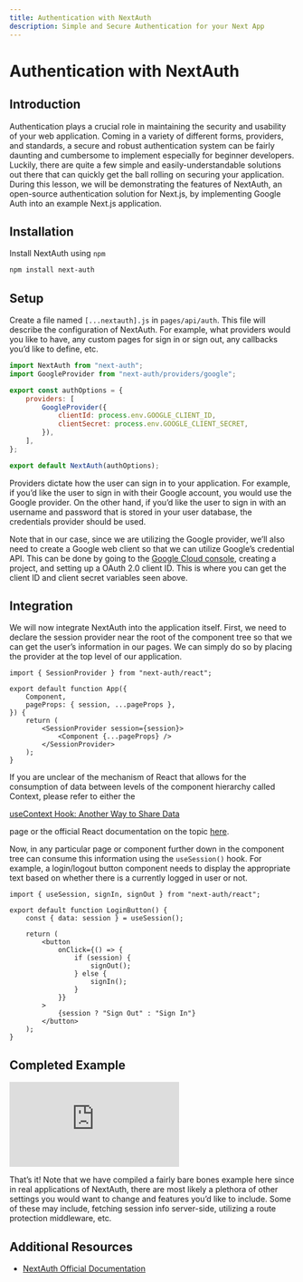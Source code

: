 ```yaml
---
title: Authentication with NextAuth
description: Simple and Secure Authentication for your Next App
---
```



# Authentication with NextAuth

## Introduction

Authentication plays a crucial role in maintaining the security and usability of your web application. Coming in a variety of different forms, providers, and standards, a secure and robust authentication system can be fairly daunting and cumbersome to implement especially for beginner developers. Luckily, there are quite a few simple and easily-understandable solutions out there that can quickly get the ball rolling on securing your application. During this lesson, we will be demonstrating the features of NextAuth, an open-source authentication solution for Next.js, by implementing Google Auth into an example Next.js application.

## Installation

Install NextAuth using `npm`

```bash
npm install next-auth
```

## Setup

Create a file named `[...nextauth].js` in `pages/api/auth`. This file will describe the configuration of NextAuth. For example, what providers would you like to have, any custom pages for sign in or sign out, any callbacks you’d like to define, etc.

```jsx
import NextAuth from "next-auth";
import GoogleProvider from "next-auth/providers/google";

export const authOptions = {
    providers: [
        GoogleProvider({
            clientId: process.env.GOOGLE_CLIENT_ID,
            clientSecret: process.env.GOOGLE_CLIENT_SECRET,
        }),
    ],
};

export default NextAuth(authOptions);
```

Providers dictate how the user can sign in to your application. For example, if you’d like the user to sign in with their Google account, you would use the Google provider. On the other hand, if you’d like the user to sign in with an username and password that is stored in your user database, the credentials provider should be used.

Note that in our case, since we are utilizing the Google provider, we’ll also need to create a Google web client so that we can utilize Google’s credential API. This can be done by going to the [Google Cloud console](https://console.cloud.google.com/getting-started), creating a project, and setting up a OAuth 2.0 client ID. This is where you can get the client ID and client secret variables seen above.

## Integration

We will now integrate NextAuth into the application itself. First, we need to declare the session provider near the root of the component tree so that we can get the user’s information in our pages. We can simply do so by placing the provider at the top level of our application.

```tsx
import { SessionProvider } from "next-auth/react";

export default function App({
    Component,
    pageProps: { session, ...pageProps },
}) {
    return (
        <SessionProvider session={session}>
            <Component {...pageProps} />
        </SessionProvider>
    );
}
```

If you are unclear of the mechanism of React that allows for the consumption of data between levels of the component hierarchy called Context, please refer to either the

[useContext Hook: Another Way to Share Data](./useContext)

page or the official React documentation on the topic [here](https://react.dev/learn/passing-data-deeply-with-context).

Now, in any particular page or component further down in the component tree can consume this information using the `useSession()` hook. For example, a login/logout button component needs to display the appropriate text based on whether there is a currently logged in user or not.

```tsx
import { useSession, signIn, signOut } from "next-auth/react";

export default function LoginButton() {
    const { data: session } = useSession();

    return (
        <button
            onClick={() => {
                if (session) {
                    signOut();
                } else {
                    signIn();
                }
            }}
        >
            {session ? "Sign Out" : "Sign In"}
        </button>
    );
}
```

## Completed Example

<Embed src="https://codesandbox.io/embed/next-auth-k33q9m?file=/app/page.tsx:9,84&embed=1" />

That’s it! Note that we have compiled a fairly bare bones example here since in real applications of NextAuth, there are most likely a plethora of other settings you would want to change and features you’d like to include. Some of these may include, fetching session info server-side, utilizing a route protection middleware, etc.

## Additional Resources

-   [NextAuth Official Documentation](https://next-auth.js.org/getting-started/introduction)
